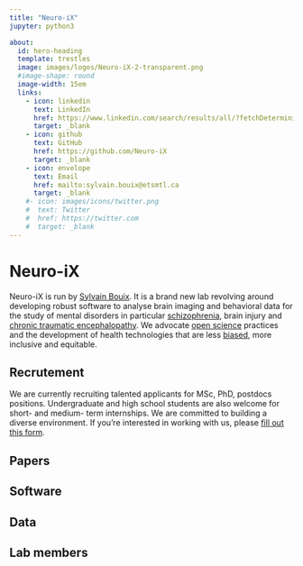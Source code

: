 ```yaml
---
title: "Neuro-iX"
jupyter: python3

about: 
  id: hero-heading
  template: trestles
  image: images/logos/Neuro-iX-2-transparent.png
  #image-shape: round
  image-width: 15em
  links:
    - icon: linkedin
      text: LinkedIn
      href: https://www.linkedin.com/search/results/all/?fetchDeterministicClustersOnly=true&heroEntityKey=urn%3Ali%3Afsd_profile%3AACoAAAE54G0B9SjSTi14XXga3b5V66C7b9BTXFI&keywords=sylvain%20bouix&origin=RICH_QUERY_TYPEAHEAD_HISTORY&position=0&searchId=90ed282e-d341-4c4e-8b36-131ab83ec6ea&sid=nWS
      target: _blank
    - icon: github
      text: GitHub
      href: https://github.com/Neuro-iX
      target: _blank
    - icon: envelope
      text: Email
      href: mailto:sylvain.bouix@etsmtl.ca   
      target: _blank
    #- icon: images/icons/twitter.png
    #  text: Twitter
    #  href: https://twitter.com
    #  target: _blank
---
```

  

<!-- This content appears above the formatted about page content. -->
:::{#hero-heading}

# Neuro-iX

Neuro-iX is run by [Sylvain Bouix](https://sbouix.github.io/){target="_blank"}. It is a brand new lab revolving around developing robust software to analyse brain imaging and behavioral data for the study of mental disorders in particular [schizophrenia](https://www.ampscz.org/){target="_blank"}, brain injury and [chronic traumatic encephalopathy](https://diagnosecte.com/){target="_blank"}. We advocate [open science](https://science.gc.ca/site/science/en/open-science-helping-make-science-accessible-all-canadians){target="_blank"} practices and the development of health technologies that are less [biased](https://www.nature.com/articles/s41467-017-00908-7){target="_blank"}, more inclusive and equitable.

<!-- This content appears below the formatted about page content. -->
:::

## Recrutement

We are currently recruiting talented applicants for MSc, PhD, postdocs positions. Undergraduate and high school students are also welcome for short- and medium- term internships. We are committed to building a diverse environment. If you’re interested in working with us, please [fill out this form](https://docs.google.com/forms/d/e/1FAIpQLSfUGxxQXknK1EXk4omb1Iyi5yVZHz5zsrpesy027biK0POcrg/viewform){target="_blank"}.

## Papers

## Software

## Data
## Lab members
